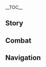 {{CharacterTabs}}
{{LanguageTabs}}
__TOC__
== Story ==
{{VO/Story
|character           = Wanderer
|language            = ja
|name                = 放浪者

<!-- Hello -->
|vo_01_01_title      = 初めまして…
|vo_01_01_subtitle   = Hello
|vo_01_01_file       = VO_{language}{character} Hello.ogg
|vo_01_01_tx         = 名を名乗れって？僕はこの世において、様々な名で呼ばれているんだ。まあ、いずれも凡人が呼ぶにはおこがましいものだけど、今やすべて過去のものさ。<br />好きに呼んでくれて構わないよ。ちょうど、君のセンスも確かめられるしね。僕を…がっかりさせないでくれよ。
|vo_01_01_rm         = 
|vo_01_01_tl         = You ask my name? In this world, I'm called by many names. Well, it's arrogant for a commoner to call me by any of them, but they're all in the past. Call me whatever you want, I don't mind. It'll let me evaluate your sense of style, too. Do not... disappoint me.

<!-- Chats -->
|vo_02_01_title      = 世間話・風
|vo_02_01_subtitle   = Chat: The Wind
|vo_02_01_file       = VO_{language}{character} Chat - The Wind.ogg
|vo_02_01_tx         = この世に純粋な自由なんてないのさ。風さえ、いつか止む時が来る。
|vo_02_01_rm         = 
|vo_02_01_tl         = There's no pure freedom in this world. Even the wind will stop someday.

|vo_02_02_title      = 世間話・話し方
|vo_02_02_subtitle   = Chat: Manner of Speech
|vo_02_02_file       = VO_{language}{character} Chat - Manner of Speech.ogg
|vo_02_02_tx         = 言い方がきついかい？ただ本当のことを言っているだけさ。それを受け入れられない者こそ、もっと自分の問題を反省したほうがいい。
|vo_02_02_rm         = 
|vo_02_02_tl         = I'm too blunt? I'm just saying the truth. The ones who can't accept it are the ones who should reflect on their problems.

|vo_02_03_title      = 世間話・挨拶
|vo_02_03_subtitle   = Chat: Exchanging Pleasantries
|vo_02_03_file       = VO_{language}{character} Chat - Exchanging Pleasantries.ogg
|vo_02_03_tx         = 世間話はよそう。話すこともないのに必死に話題を探すなんて、滑稽だからね。
|vo_02_03_rm         = 
|vo_02_03_tl         = Let's not with the small talk. It's silly to desperately search for a topic when there's nothing to talk about.

<!-- Weather -->
|vo_03_01_title      = 雨の日…
|vo_03_01_subtitle   = When It Rains
|vo_03_01_file       = VO_{language}{character} When It Rains.ogg
|vo_03_01_tx         = 僕の笠で雨宿りがしたい？よくもそんな要求ができるね。
|vo_03_01_rm         = 
|vo_03_01_tl         = You want to avoid the rain under my hat? What nerve do you have to ask for that.

|vo_03_02_title      = 雨上がり…
|vo_03_02_subtitle   = After the Rain
|vo_03_02_file       = VO_{language}{character} After the Rain.ogg
|vo_03_02_tx         = 少し日差しが見えただけで、そんなにはしゃいじゃってさ…まったく幼稚極まりないね。
|vo_03_02_rm         = 
|vo_03_02_tl         = 

|vo_03_03_title      = 雷の日…
|vo_03_03_subtitle   = When Thunder Strikes
|vo_03_03_file       = VO_{language}{character} When Thunder Strikes.ogg
|vo_03_03_tx         = チッ…煩わしい。
|vo_03_03_rm         = 
|vo_03_03_tl         = 

|vo_03_04_title      = 雪の日…
|vo_03_04_subtitle   = When It Snows
|vo_03_04_file       = VO_{language}{character} When It Snows.ogg
|vo_03_04_tx         = 雨と大差ないはずなのに、人に好かれるのはこっちのほうなんだ…まったく、運命ってのは気まぐれだね。
|vo_03_04_rm         = 
|vo_03_04_tl         = 

|vo_03_05_title      = 暴風の日…
|vo_03_05_subtitle   = When the Wind Is Blowing
|vo_03_05_file       = VO_{language}{character} When the Wind Is Blowing.ogg
|vo_03_05_tx         = この程度なら、君にだってできるよね？
|vo_03_05_rm         = 
|vo_03_05_tl         = 

<!-- Greetings -->
|vo_04_01_title      = おはよう…
|vo_04_01_subtitle   = Good Morning
|vo_04_01_file       = VO_{language}{character} Good Morning.ogg
|vo_04_01_tx         = 「起きて&mdash;&mdash;もう朝だよ&mdash;&mdash;」…なんて、まさか僕がこんな感じに起こしてあげると思ってないよね？
|vo_04_01_rm         = 
|vo_04_01_tl         = 

|vo_04_02_title      = こんにちは…
|vo_04_02_subtitle   = Good Afternoon
|vo_04_02_file       = VO_{language}{character} Good Afternoon.ogg
|vo_04_02_tx         = 僕に食事は必要ない。君は自分と隣のちっこいのについてだけ考えていれば十分だ。そうしてくれれば、僕も手間が省ける。
|vo_04_02_rm         = 
|vo_04_02_tl         = 

|vo_04_03_title      = こんばんは…
|vo_04_03_subtitle   = Good Evening
|vo_04_03_file       = VO_{language}{character} Good Evening.ogg
|vo_04_03_tx         = やっと、退屈な一日が終わる。
|vo_04_03_rm         = 
|vo_04_03_tl         = 

|vo_04_04_title      = おやすみ…
|vo_04_04_subtitle   = Good Night
|vo_04_04_file       = VO_{language}{character} Good Night.ogg
|vo_04_04_tx         = 僕がそばにいると眠れないかい？ふふっ。
|vo_04_04_rm         = 
|vo_04_04_tl         = 

<!-- About -->
|vo_06_01_title      = ({name})自身について・人形
|vo_06_01_subtitle   = About ({character}): Puppet
|vo_06_01_file       = VO_{language}{character} About {character} - Puppet.ogg
|vo_06_01_tx         = 人形を燃やせば灰が残る。その灰から何が生まれるかについては…
|vo_06_01_rm         = 
|vo_06_01_tl         = 

|vo_06_02_title      = ({name})自身について・心
|vo_06_02_friendship = 4
|vo_06_02_quest      = Inversion of Genesis
|vo_06_02_subtitle   = About ({character}): Heart
|vo_06_02_file       = VO_{language}{character} About {character} - Heart.ogg
|vo_06_02_tx         = あんなのは適当でいいのさ。自分のものでもないものに執着するのは時間の無駄だし、今はもっと大事なことがあるからね。
|vo_06_02_rm         = 
|vo_06_02_tl         = 

<!-- About Us -->
|vo_06_03_title      = 戦ったことについて…
|vo_06_03_subtitle   = About Us: Rivals
|vo_06_03_file       = VO_{language}{character} About Us - Rivals.ogg
|vo_06_03_tx         = かつて君と僕が戦ったことが、どうしても忘れられない？ふーん。それで、どうしたいんだい？いいよ、ゆっくり考えても。どうせ、僕もたっぷりと時間があるしね。
|vo_06_03_rm         = 
|vo_06_03_tl         = 

|vo_06_04_title      = 仲間について…
|vo_06_04_friendship = 6
|vo_06_04_quest      = Inversion of Genesis
|vo_06_04_subtitle   = About Us: Collaborators
|vo_06_04_file       = VO_{language}{character} About Us - Collaborators.ogg
|vo_06_04_tx         = 僕が「正義」に帰依することはない。でも君からの恩を返すと言ったからには、必ずやり遂げる。<br />それよりも君こそ、僕と接触する際は自分の立場をよく考えたほうがいいんじゃない？万が一誰かに見られて、君が罪人と「悪巧み」してるって言われたとしても、僕は知らないよ。
|vo_06_04_rm         = 
|vo_06_04_tl         = 

<!-- Miscellany I -->
|vo_07_01_title      = 「神の目」について…
|vo_07_01_friendship = 4
|vo_07_01_quest      = Inversion of Genesis
|vo_07_01_subtitle   = About the [[Vision]]
|vo_07_01_file       = VO_{language}{character} About the Vision.ogg
|vo_07_01_tx         = 「神の眼差し」は不快なものだけど、確かに使える力ではある。だからそれについてケチをつけるつもりはない。ん？「風元素」には深い意味がある気がする？ふんっ、どうしてそう思うんだい？神は残忍で理不尽な行いをする、前に君にも見せたはずだろう？
|vo_07_01_rm         = 
|vo_07_01_tl         = 

|vo_07_02_title      = シェアしたいこと…
|vo_07_02_subtitle   = Something to Share
|vo_07_02_file       = VO_{language}{character} Something to Share.ogg
|vo_07_02_tx         = ないよ。聞きたいことがあるなら何でも聞いてくれ。気分次第で答えてやってもいい。
|vo_07_02_rm         = 
|vo_07_02_tl         = 

|vo_07_03_title      = 興味のあること…
|vo_07_03_subtitle   = Interesting Things
|vo_07_03_file       = VO_{language}{character} Interesting Things.ogg
|vo_07_03_tx         = ほら、見てごらん。鳥は羽を見せびらかし、リスは食料を蓄え、人間は生きるための糧を求めて一日中走り回る…頭が単純な生き物ほど、楽に生きてるよね。
|vo_07_03_rm         = 
|vo_07_03_tl         = 

<!-- About Others -->
|vo_08_01_title      = クラクサナリデビについて…
|vo_08_01_friendship = 4
|vo_08_01_quest      = Inversion of Genesis
|vo_08_01_subtitle   = About [[Lesser Lord Kusanali]]
|vo_08_01_file       = VO_{language}{character} About Lesser Lord Kusanali.ogg
|vo_08_01_tx         = 彼女が僕を消さなかったのは、僕に利用価値があること以外にも、何か他の理由があったからかもね。もしかすると、それは彼女が賢明で、至善の心を持っていたからかもしれないし、あるいは僕の身に孤独の影を垣間見たからかもしれない…ん？悪意に満ちた憶測だって？ハッ、当たり前じゃないか！僕は善人なんかじゃないんだから。
|vo_08_01_rm         = Kanojo ga boku wo kesanakatta no wa, boku ni riyoukachi ga aru koto igai ni mo, nanika hoka no riyuu ga attara kara kamo ne. Moshi ka suru to, sore wa kanojo ga kenmei de, chizen no kokoro wo motteita kara kamo shirenai shi, arui wa boku no mi ni kodoku no kage wo kakima mita kara kamo shirenai... N? Akui ni michita okusoku da tte? Ha', atarimae ja nai ka! Boku wa zennin nanka ja nai nda kara.
|vo_08_01_tl         = Maybe there is another reason why she didn't get rid of me, aside the fact that I'm useful. Perhaps, it's because of her wisdom and benevolence, or just because she took a glimpse of my loneliness inside my body... Huh? I'm thinking of her in a bad way, you say? Well, isn't it obvious! I'm not a good person that's why.

|vo_08_02_title      = 雷電将軍について…
|vo_08_02_friendship = 4
|vo_08_02_subtitle   = About the [[Raiden Shogun]]
|vo_08_02_file       = VO_{language}{character} About the Raiden Shogun.ogg
|vo_08_02_tx         = 自らの創ったものに目を向けようともせず、干渉するのが忍びないとか、そんな言葉で取り繕うなんて…
|vo_08_02_rm         = Mizukara no tsukutta mono ni me wo mukeyou to mo sezu, kanshou suru ga shinobinai toka, sonna kotoba de toritsukurou nante...
|vo_08_02_tl         = She never paid attention to her own creation, and even said that she couldn't bring herself to intervene...

|vo_08_03_title      = 「女皇」について…
|vo_08_03_friendship = 4
|vo_08_03_subtitle   = About the [[Tsaritsa]]
|vo_08_03_file       = VO_{language}{character} About the Tsaritsa.ogg
|vo_08_03_tx         = 誰もが彼女の優しさと慈愛を称賛するけど、「愛」も「罪」の一種であることを知る者は誰一人としていない。もしかしたらその愛っていうのは、いわゆる代償行動ってやつなのかもね。
|vo_08_03_rm         = Dare mo ga kanojo no yasashisa to jiai wo shousan suru kedo, "ai" mo "tsumi" no isshu de aru koto wo shiru mono wa dare hitori to shiteinai. Moshi ka shitara sono ai tte iu no wa, iwayuru daishoukoudou tte yatsu na no kamo ne.
|vo_08_03_tl         = Everyone admires her kindness and benevolence, but no one knows that "love" is a form of "sin." Perhaps, that love is a kind of compensation?

|vo_08_04_title      = 「道化」について…
|vo_08_04_friendship = 4
|vo_08_04_subtitle   = About [[Pierro|The Jester]]
|vo_08_04_file       = VO_{language}{character} About The Jester.ogg
|vo_08_04_tx         = 「道化」はカーンルイアの遺民さ&mdash;&mdash;それ以外について、僕は彼をほとんど知らないし、彼と親しく交流したこともない。でも、彼は僕に対して何か考えがあったようで、前に重要な任務をいくつもくれた…「アビス」へ向かうことも含めてね。
|vo_08_04_rm         = "Douke" wa Kaanruia no imin sa{{lmdash}} Sore igai ni tsuite, boku wa kare wo hotondo shiranai shi, kare to shitashiku kouryuu shita koto mo nai. De mo, kare wa boku ni tai shite nanika kangae ga atta you de, mae ni juuyou-na ninmu wo ikutsu mo kureta "Abisu" he mukau koto mo fukumete ne.
|vo_08_04_tl         = "The Jester" is a survivor of Khaenri'ah &mdash; Besides that, I don't know him that much, and didn't have some intimate interaction with him before. But, it seems he has something in his mind about me, so he assigned me to many important missions... including going into "the Abyss."

|vo_08_05_title      = 「隊長」について…
|vo_08_05_friendship = 4
|vo_08_05_subtitle   = About [[Il Capitano|The Captain]]
|vo_08_05_file       = VO_{language}{character} About The Captain.ogg
|vo_08_05_tx         = 「剛直で硬骨な『隊長』」、「公正で果敢な『隊長』」、「功績の豊富な『隊長』」…これらファデュイの中で流れている噂は、人形の耳でさえタコができるほど聞いたよ。絶対的な「公正」だなんて、とても危険な脅威だと思わない？ましてや、「隊長」はトップクラスの実力を持っているから、尚更さ。
|vo_08_05_rm         = "Gouchoku de koukotsu-na 'Taichou'", "Kousei de kakan-na 'Taichou'", "Kouseki no houfu-na 'Taichou'"... Korera Fadyui no naka de nagareteiru uwasa wa, ningyou no mimi de sae tako ga dekiru hodo kiita yo. Zettaiteki-na "Kousei" da nante, totemo kiken-na kyoui da to omowanai? Mashite ya, "Taichou" wa toppu kurasu no jitsuyou wo motteiru kara, naosara sa.
|vo_08_05_tl         = "The Captain with Moral Integrity," "The Righteous and Resolute Captain," "The Captain abundant in achievements"... I've heard these kinds of rumor among the Fatui with my mechanical ears so many times. Don't you think his so-called absolute "righteousness" is a perilous threat to you? Needless to say, it's because "The Captain" has top-class strength.

|vo_08_06_title      = 「博士」について…
|vo_08_06_friendship = 4
|vo_08_06_quest      = Inversion of Genesis
|vo_08_06_subtitle   = About [[Il Dottore|The Doctor]]
|vo_08_06_file       = VO_{language}{character} About The Doctor.ogg
|vo_08_06_tx         = 実に残念だ。クラクサナリデビが、彼にあんなに多くの断片を消させたことで、僕が彼の断片を一枚ずつ切り刻む楽しみがなくなってしまった。
|vo_08_06_rm         = Jitsu ni zannen da. Kura Kusanari Debi ga, kare ni anna ni ooku no danpen wo kesaseta koto de, boku ga kare no danpen wo ichimai zutsu kirikizamu tanoshimi ga nakunatte shimatta.
|vo_08_06_tl         = How unfortunate. Since Lesser Lord Kusanali erased all of his segments, I couldn't have fun by slicing his segments one by one anymore.

|vo_08_07_title      = 「少女」について…
|vo_08_07_friendship = 4
|vo_08_07_subtitle   = About [[Columbina|Damselette]]
|vo_08_07_file       = VO_{language}{character} About Damselette.ogg
|vo_08_07_tx         = 質問だ。「どんな時も」ぼんやりと間が抜けていて、「どんなことをするにも」鈍くてとろい「少女」に遭遇した時、どのような反応をすればいいと思う？僕は、構わず戦える。でも君は…良心を痛めるだろうから、やっぱり彼女からは離れたほうがいいよ。
|vo_08_07_rm         = Shitsumon da. "Donna toki mo" bonyari to ma ga nuketeite, "donna koto wo suru ni mo" nibukute toroi "Shoujo" ni souguu shita toki, dono you-na hannou wo sureba ii to omou? Boku wa, kamawazu tatakaeru. De mo kimi wa... ryoushin wo itameru darou kara, yappari kanojo kara wa hanareta hou ga ii yo.
|vo_08_07_tl         = A question for you. How are you gonna react when you encounter the "Damselette" who looks absentmindedly stupid "no matter what time it is, or whatever she's doing"? I, of course, won't mind fighting with her. But to think of your conscience... I suggest you to stay away from her.

|vo_08_08_title      = 「召使」について…
|vo_08_08_friendship = 4
|vo_08_08_subtitle   = About [[Arlecchino|The Knave]]
|vo_08_08_file       = VO_{language}{character} About The Knave.ogg
|vo_08_08_tx         = 道徳家気取りの偽善者さ。彼女が「優雅」と「親切」を見せるのは、人をよりうまく「コントロール」するためだ。彼女の狂った一面を見た者は、もうほとんど…ふぅ～。
|vo_08_08_rm         = Doutokuka-kidori no gizensha sa. Kanojo ga "yuuga" to "shinsetsu" wo miseru no wa, hito wo yori umaku "kontorooru" suru tame da. Kanojo no kurutta ichimen wo mita mono wa, mou hotondo... Fuu~.
|vo_08_08_tl         = She's a hypocrite who pretends to be virtuous person. She shows "grace" and "kindness" just to "control" people more smoothly. Most of those who have seen her crazy side, are already... phew~.

|vo_08_09_title      = 「雄鶏」について…
|vo_08_09_friendship = 4
|vo_08_09_subtitle   = About [[Pulcinella|The Rooster]]
|vo_08_09_file       = VO_{language}{character} About The Rooster.ogg
|vo_08_09_tx         = 「公子」くらいだろうね、「雄鶏」が誠心誠意、見返りもなく彼とその家族を気にかけてくれてるなんて思うのは。あの市長様は確かに実のあることを多くしてきたけど、ちょっとでも頭のいいやつなら分かるはずだよ。それが意味することは&mdash;&mdash;「君の家族を握ってるぞ」、でしょ？
|vo_08_09_rm         = "Koushi" kurai darou ne, "Ondori" ga seishin-seii, mikaeri mo naku kare to sono kazoku wo ki ni kakete kureteru nante omou no wa. Ano shichou-sama wa tashika ni mi no aru koto wo ooku shite-kita kedo, chotto de mo atama no ii yatsu nara wakaru hazu da yo. Sore ga imi suru hoto wa{{lmdash}} "Kimi no kazoku wo nigitteru zo", desho?
|vo_08_09_tl         = Someone like "Childe" would think that "The Rooster" is a very sincere person who looks after him and his family and doesn't want anything in return. Although the mayor has done lots of things for their benefit, if the person's smart enough, they will surely understand that the meaning is "your family is in my hands," don't you think so?

|vo_08_10_title      = 「傀儡」について…
|vo_08_10_friendship = 4
|vo_08_10_subtitle   = About [[Sandrone|Marionette]]
|vo_08_10_file       = VO_{language}{character} About Marionette.ogg
|vo_08_10_tx         = 彼女は自分の研究以外には興味がないんだ。性格だって、極めて酷いものさ。だけどそこまで極端に振る舞って、でき上がったのは大量の廃品のみ。僕が執行官だった時も、僕より一位下だった。実に哀れだね。
|vo_08_10_rm         = Kanojo wa jibun no kenkyuu igai ni wa kyoumi ga nai nda. Seikaku da tte, kiwamete hidoi mono sa. Da kedo soko made kyokutan ni furumatte, dekiagatta no wa tairyou no haihin no mi. Boku ga Shikkoukan datta toki mo, boku yori ichi'i-shita datta. Jitsu ni aware da ne.
|vo_08_10_tl         = Besides her own research, she isn't interested in anything else. Her personality is also extremely horrible. But even with her utmost dedication, she only creates a big amount of garbage. When I was a Harbinger, her rank was one lower than mine just one. How pitiful.

|vo_08_11_title      = 「富者」について…
|vo_08_11_friendship = 4
|vo_08_11_subtitle   = About [[Pantalone|Regrator]]
|vo_08_11_file       = VO_{language}{character} About Regrator.ogg
|vo_08_11_tx         = あの第九位のことか。彼は「公平な取引」にすごく固執していて、あまつさえ、神と人の間にあってしかるべき不公平さえ覆そうとしている。まあ、凡人はそういうものさ、非現実的な妄想を抱きやすいんだ。別に特別なことなんかじゃないよ、彼の平凡な能力や目利きと同じようにね。&mdash;&mdash;ふんっ、「博士」と密接な協力をとるなんてね…いい結果にはならないさ。
|vo_08_11_rm         = Ano daikyuu'i no koto ka. Kare wa "kouhei-na torihiki" ni sugoku koshitsu shiteite, amatsu sae, kami to ningen no ma ni atte shikaru beki fukouhei sae oosou to shiteiru. Maa, bonjin wa sou iu mono sa, higenjitsuteiki-na mousou wo idakiyasui nda. Betsu ni tokubetsu-na koto nanka ja nai yo, kare no heibon-na nouryoku ya mekiki to onaji you ni ne. {{lmdash}}Fun', "Hakase" to missetsu-na kyouryoku wo toru nante ne... Ii kekka ni wa naranai sa.
|vo_08_11_tl         = About that ninth-ranked guy, huh. Besides his obsession to "fair exchange," he's trying to overthrow the unfairness between gods and humans. Well, that's how ordinary mortal is, so easy to come up with unrealistic delusions. Nothing special just like his ordinary ability and judgement. &mdash;Heh, it's because he closely works with "The Doctor"... Nothing turns good when you work with him.

|vo_08_12_title      = 「公子」について…
|vo_08_12_friendship = 4
|vo_08_12_subtitle   = About [[Tartaglia|Childe]]
|vo_08_12_file       = VO_{language}{character} About Childe.ogg
|vo_08_12_tx         = 脳筋で、手先も器用なわけじゃない。いくら最下位だとはいえ、あいつが執行官にいるだけで全体のレベルが下がる。幸い、僕はもうそこにいないからいいけど。
|vo_08_12_rm         = Noukin de, tesaki mo kiyou-na wake ja nai. Ikura saika'i da to wa ie, aitsu ga Shikkoukan ni iru dake de zentai no reberu ga sagaru. Sawai, boku wa mou soko ni inai kara ii kedo.
|vo_08_12_tl         = He's a muscle-head, and he isn't even dextrous. Even if he is the lowest rank, he lowers the overall level just by being one of the Harbingars. Fortunately, it doesn't matter to me because I'm no longer part of that group.

|vo_08_13_title      = 「淑女」について…
|vo_08_13_friendship = 4
|vo_08_13_quest      = Omnipresence Over Mortals
|vo_08_13_subtitle   = About [[La Signora|The Fair Lady]]
|vo_08_13_file       = VO_{language}{character} About The Fair Lady.ogg
|vo_08_13_tx         = 彼女の灰には何もない。僕は未来を失った者には興味がないんだ。
|vo_08_13_rm         = Kanojo no hai ni wa nani mo nai. Boku wa mirai wo ushinatta mono ni wa kyou ga nai nda.
|vo_08_13_tl         = Nothing remains in her ashes. I have no interest in those who have lost their future.

|vo_08_14_title      = 八重神子について…
|vo_08_14_friendship = 4
|vo_08_14_quest      = Omnipresence Over Mortals
|vo_08_14_subtitle   = About [[Yae Miko]]
|vo_08_14_file       = VO_{language}{character} About Yae Miko.ogg
|vo_08_14_tx         = 心にもないことぺらぺら喋る妖怪さ。神の寵愛を受けるために、人間に関心があるふりをしてるんだろう。でも実際のところ、ただ面白いことが好きなだけなんじゃない？
|vo_08_14_rm         = Kokoro ni mo nai koto perapera shaberu youkai sa. Kami no chouai wo ukeru tame ni, ningen ni kanshin ga aru furi wo shiteru ndarou. De mo jissai no tokoro, tada omoshiroi koto ga suki-na dake nan ja nai?
|vo_08_14_tl         = An insincere but smooth-talking youkai. Maybe she pretend to care about humans to gain the favor of her gods. But actually, she only likes interesting stuffs, doesn't she?

|vo_08_15_title      = 楓原万葉について…
|vo_08_15_friendship = 4
|vo_08_15_quest      = Inversion of Genesis
|vo_08_15_subtitle   = About [[Kaedehara Kazuha]]
|vo_08_15_file       = VO_{language}{character} About Kaedehara Kazuha.ogg
|vo_08_15_tx         = 楓原家の末裔？それってつまり…ほう？彼にも風元素の「神の目」が…しかも、雷電将軍の一太刀を受け止めたって？ふふふっ…ハハハハハッ！
|vo_08_15_rm         = Kaedehara-ke no matsuei? Sore tte tsumari... Hou? Kare ni mo Fuu Genso no "Kami no Me" ga... Shikamo, Raiden Shougun no Hitotachi wo uketometa tte? Fufufu'... Hahahahaha'!
|vo_08_15_tl         = The descendant of the Kaedehara Clan? Does that mean he... Oh? He also possesses Anemo "Vision"... And even managed to take on Raiden Shogun's Musou no Hitotachi? Hehehe... Hahahahaha!

<!-- More About -->
|vo_09_01_title      = ({name})を知る・1
|vo_09_01_subtitle   = More About ({character}): I
|vo_09_01_file       = VO_{language}{character} More About {character} - 01.ogg
|vo_09_01_tx         = 僕を知ろうだなんて、珍しいね。面倒を招くかもよ？
|vo_09_01_rm         = 
|vo_09_01_tl         = 

|vo_09_02_title      = ({name})を知る・2
|vo_09_02_friendship = 3
|vo_09_02_subtitle   = More About ({character}): II
|vo_09_02_file       = VO_{language}{character} More About {character} - 02.ogg
|vo_09_02_tx         = ああ、僕と過去のことについて清算したい人はたくさんいるだろうね。なんだっていいさ、誰でもかかってくるがいい&mdash;&mdash;むしろ、楽しみなくらいだよ。
|vo_09_02_rm         = 
|vo_09_02_tl         = 

|vo_09_03_title      = ({name})を知る・3
|vo_09_03_friendship = 4
|vo_09_03_quest      = Inversion of Genesis
|vo_09_03_subtitle   = More About ({character}): III
|vo_09_03_file       = VO_{language}{character} More About {character} - 03.ogg
|vo_09_03_tx         = かつて、神になれば無駄な感情を捨てられると思っていたけど、今はそうは思わない。少なくとも「怒り」は、他人のものであれ自分のものであれ、使い勝手のいい道具なのさ。<br />永遠に怒らない人なんていないだろう？まったく想像もできないよ。そういう人って、怒りの神経ってものすらないのかな？
|vo_09_03_rm         = 
|vo_09_03_tl         = 

|vo_09_04_title      = ({name})を知る・4
|vo_09_04_friendship = 5
|vo_09_04_quest      = Inversion of Genesis
|vo_09_04_subtitle   = More About ({character}): IV
|vo_09_04_file       = VO_{language}{character} More About {character} - 04.ogg
|vo_09_04_tx         = 世界樹に入った時、僕の頭の中にこう浮かんだんだ&mdash;&mdash;「最初から、この世に生まれてこなければよかった」ってね。<br />世界樹はその願いに応えてくれたけど、僕が期待した結果はもたらしてくれなかったよ。この土地の運命は、相変わらずその虜囚たちを翻弄するのが得意だね。
|vo_09_04_rm         = 
|vo_09_04_tl         = 

|vo_09_05_title      = ({name})を知る・5
|vo_09_05_friendship = 6
|vo_09_05_quest      = Inversion of Genesis
|vo_09_05_subtitle   = More About ({character}): V
|vo_09_05_file       = VO_{language}{character} More About {character} - 05.ogg
|vo_09_05_tx         = 僕たちはつながり、交差して、そして…いつかは異なる場所へ向かうだろう。でもこれからなにが起こるかなんて、誰にも分からないじゃない？成り行きに任せよう。
|vo_09_05_rm         = 
|vo_09_05_tl         = 

<!-- Miscellany II -->
|vo_10_01_title      = ({name})の趣味…
|vo_10_01_subtitle   = ({character})'s Hobbies
|vo_10_01_file       = VO_{language}{character} Hobbies.ogg
|vo_10_01_tx         = 趣味？それって、暇人のやることだよね。僕がそんなふうに見えるのかい？
|vo_10_01_rm         = 
|vo_10_01_tl         = 

|vo_10_02_title      = ({name})の悩み…
|vo_10_02_subtitle   = ({character})'s Troubles
|vo_10_02_file       = VO_{language}{character} Troubles.ogg
|vo_10_02_tx         = どうやったら君を撒いて、ひと暴れできるか考えてるんだ。&mdash;&mdash;冗談だよ、もしかして信じちゃった？
|vo_10_02_rm         = 
|vo_10_02_tl         = 

|vo_10_03_title      = 好きな食べ物…
|vo_10_03_subtitle   = Favorite Food
|vo_10_03_file       = VO_{language}{character} Favorite Food.ogg
|vo_10_03_tx         = 茶はある？苦ければ苦いほどいい。どこまでも後味が広がるからね。
|vo_10_03_rm         = 
|vo_10_03_tl         = 

|vo_10_04_title      = 嫌いな食べ物…
|vo_10_04_subtitle   = Least Favorite Food
|vo_10_04_file       = VO_{language}{character} Least Favorite Food.ogg
|vo_10_04_tx         = ベタベタしてて甘いものかな。歯がくっつく感じがするからね。君ひとりで食べてくれ。
|vo_10_04_rm         = 
|vo_10_04_tl         = 

<!-- Receiving a Gift -->
|vo_11_01_title      = 贈り物を受け取る・1
|vo_11_01_subtitle   = Receiving a Gift: I
|vo_11_01_file       = VO_{language}{character} Receiving a Gift - 01.ogg
|vo_11_01_tx         = まあまあかな。君の数少ない長所の一つだ。
|vo_11_01_rm         = 
|vo_11_01_tl         = 

|vo_11_02_title      = 贈り物を受け取る・2
|vo_11_02_subtitle   = Receiving a Gift: II
|vo_11_02_file       = VO_{language}{character} Receiving a Gift - 02.ogg
|vo_11_02_tx         = 悪くはない。少なくとも口には入れられる。
|vo_11_02_rm         = 
|vo_11_02_tl         = 

|vo_11_03_title      = 贈り物を受け取る・3
|vo_11_03_subtitle   = Receiving a Gift: III
|vo_11_03_file       = VO_{language}{character} Receiving a Gift - 03.ogg
|vo_11_03_tx         = 僕を殺す気か？まさか、僕が凡人じゃないことを忘れたとでも？
|vo_11_03_rm         = 
|vo_11_03_tl         = 

<!-- Birthday -->
|vo_12_01_title      = 誕生日…
|vo_12_01_subtitle   = Birthday
|vo_12_01_file       = VO_{language}{character} Birthday.ogg
|vo_12_01_tx         = 僕の手を取って。…ふふっ、身構えなくていい、高いところに連れてってあげるだけだから。<br />いいでしょ？絶景が見られるよ。このくらいのことで礼なんていい、そんなのまどろっこしいからね。
|vo_12_01_rm         = 
|vo_12_01_tl         = 

<!-- Feelings About Ascension -->
|vo_13_01_title      = 突破した感想・起
|vo_13_01_ascension  = 1
|vo_13_01_subtitle   = Feelings About Ascension: Intro
|vo_13_01_file       = VO_{language}{character} Feelings About Ascension -  01.ogg
|vo_13_01_tx         = …うん、尽力したのが分かるよ。
|vo_13_01_rm         = 
|vo_13_01_tl         = 

|vo_13_02_title      = 突破した感想・承
|vo_13_02_ascension  = 2
|vo_13_02_subtitle   = Feelings About Ascension: Building Up
|vo_13_02_file       = VO_{language}{character} Feelings About Ascension -  02.ogg
|vo_13_02_tx         = 風が吹いてきたね…何をしたんだい？
|vo_13_02_rm         = 
|vo_13_02_tl         = 

|vo_13_03_title      = 突破した感想・転
|vo_13_03_ascension  = 4
|vo_13_03_subtitle   = Feelings About Ascension: Climax
|vo_13_03_file       = VO_{language}{character} Feelings About Ascension -  03.ogg
|vo_13_03_tx         = 僕に力をくれるなんて…どうなるか心配じゃないの？…そう。
|vo_13_03_rm         = 
|vo_13_03_tl         = 

|vo_13_04_title      = 突破した感想・結
|vo_13_04_ascension  = 6
|vo_13_04_subtitle   = Feelings About Ascension: Conclusion
|vo_13_04_file       = VO_{language}{character} Feelings About Ascension -  04.ogg
|vo_13_04_tx         = 確かに僕は君の力になれるけど、僕を仲間として見るのは危険なことなんだ。自分が直面しているのが何なのか、きちんと理解したほうがいい。それでも怖くないのなら、僕の背中を預けるよ。
|vo_13_04_rm         = 
|vo_13_04_tl         = 
}}

==Combat==
{{Combat VO
|character              = Wanderer
|language               = ja

<!-- Elemental Skill -->
|skill_1_tx             = 風よ！
|skill_1_rm             = Kaze yo!
|skill_1_tl             = Wind!
|skill_2_tx             = 俗世を見下ろさん。
|skill_2_rm             = Zokuse wo miorosan.
|skill_2_tl             = Behold the mortal world.
|skill_3_tx             = 天へと舞え！
|skill_3_rm             = Ten he to mae!
|skill_3_tl             = Fly into the skies!

<!-- Elemental Burst -->
|burst_1_tx             = 礼を弁えぬ虫けらが。
|burst_1_rm             = Rei wo wakimaenu mushikera ga.
|burst_1_tl             = Mannerless insects.
|burst_2_tx             = 雑魚どもが！
|burst_2_rm             = Zako-domo ga!
|burst_2_tl             = You vermin!
|burst_3_tx             = もっと泣きわめけ！
|burst_3_rm             = Motto nakiwameke!
|burst_3_tl             = Cry louder!
|burst_4_tx             = ''(In Windfavored State)'' 頭が高いぞ。
|burst_4_rm             = Zu ga takai zo.
|burst_4_tl             = Bow your head.
|burst_5_tx             = ''(In Windfavored State)'' 身の程を知れ。
|burst_5_rm             = Mi no hodo wo shire.
|burst_5_tl             = Know your place.
|burst_6_tx             = ''(In Windfavored State)'' 君ごときが、僕を直視する気か？
|burst_6_rm             = Kimi gotoki ga, boku wo chokushi suru ki ka?
|burst_6_tl             = You dare to look me in the eyes?

<!-- Sprint Start -->
|sprint-s_1_file        = Sprint Start 01
|sprint-s_1_tx          = 疾風！
|sprint-s_1_rm          = Hayate!
|sprint-s_1_tl          = Gale!
|sprint-s_2_file        = Sprint Start 02
|sprint-s_2_tx          = 風が如し！
|sprint-s_2_rm          = Kaze ga gotoshi!
|sprint-s_2_tl          = Swift as the wind!
|sprint-s_3_file        = Sprint Start 04
|sprint-s_3_tx          = …おそい。
|sprint-s_3_rm          = ...Osoi.
|sprint-s_3_tl          = ...Slow.
|sprint-s_4_file        = Sprint Start 05
|sprint-s_4_tx          = ついて来いなんて言ってないよ。
|sprint-s_4_rm          = Tsuite koi nante ittenai yo.
|sprint-s_4_tl          = I didn't tell you to follow me.
|sprint-s_5_file        = Sprint Start 03,Sprint Start 06

<!-- Sprint End -->
|sprint-e_1_file        = 

<!-- Deploying Wind Glider -->
|glider_1_file          = Deploying Wind Glider 01,Deploying Wind Glider 02,Deploying Wind Glider 03

<!-- Opening Treasure Chest -->
|chest_1_tx             = ふん、ゴミか。
|chest_1_rm             = Fun, gomi ka.
|chest_1_tl             = Hmph, this is junk.
|chest_2_tx             = はぁ？こんなのも欲しいの？
|chest_2_rm             = Haa? Konna no mo hoshii no?
|chest_2_tl             = Huh? You want this stuff?
|chest_3_tx             = 欲しいなら君にやるよ。
|chest_3_rm             = Hoshii nara kimi ni yaru yo.
|chest_3_tl             = If you want it, you can have it.

<!-- Low HP -->
|low-hp_1_tx            = もう慣れた。
|low-hp_1_rm            = Mou nareta.
|low-hp_1_tl            = I'm used to this.
|low-hp_2_tx            = 取るに足らない。
|low-hp_2_rm            = Toru ni taranai.
|low-hp_2_tl            = This is nothing.
|low-hp_3_file          = Low HP 03

<!-- Ally at Low HP -->
|ally-low-hp_1_tx       = 使えないやつめ！
|ally-low-hp_1_rm       = Tsukaenai yatsu me!
|ally-low-hp_1_tl       = You're good for nothing!
|ally-low-hp_2_tx       = あらら～へなちょこめ～
|ally-low-hp_2_rm       = Arara~ Henachoko me~
|ally-low-hp_2_tl       = Oh no~ You suck at this~

<!-- Fallen -->
|fallen_1_tx            = 深淵へ…落ちる…
|fallen_1_rm            = Shin'en he... ochiru...
|fallen_1_tl            = Falling... into the Abyss...
|fallen_2_tx            = すべて…無駄…
|fallen_2_rm            = Subete... muda...
|fallen_2_tl            = All... for nothing...
|fallen_3_tx            = 罪の…報いか…
|fallen_3_rm            = Tsumi no... mukui ka...
|fallen_3_tl            = Is this punishment... for my sins...?

<!-- Light Hit Taken -->
|hit-l_1_file           = Light Hit Taken 01,Light Hit Taken 02,Light Hit Taken 03,Light Hit Taken 04,Light Hit Taken 05,Light Hit Taken 06

<!-- Heavy Hit Taken -->
|hit-h_1_file           = Heavy Hit Taken 02
|hit-h_1_tx             = その程度か。
|hit-h_1_rm             = Sono teido ka.
|hit-h_1_tl             = Is that all?

|hit-h_2_file           = Heavy Hit Taken 03
|hit-h_2_tx             = …笑える。
|hit-h_2_rm             = ...Waraeru.
|hit-h_2_tl             = ...Very funny.

|hit-h_3_file           = Heavy Hit Taken 06
|hit-h_3_tx             = …死にたいようだね？
|hit-h_3_rm             = ...Shinitai you da ne?
|hit-h_3_tl             = ...So you want to die?

|hit-h_4_file           = Heavy Hit Taken 07
|hit-h_4_tx             = 命乞いをすることになるよ。
|hit-h_4_rm             = Inochigoi wo suru koto ni naru yo.
|hit-h_4_tl             = You'll be begging for your life.

|hit-h_5_file           = Heavy Hit Taken 08
|hit-h_5_tx             = そろそろ代価を支払ってもらおう。
|hit-h_5_rm             = Sorosoro daika wo shiharatte moraou.
|hit-h_5_tl             = You'll pay for that soon enough.

|hit-h_6_file           = Heavy Hit Taken 01,Heavy Hit Taken 04,Heavy Hit Taken 05,Heavy Hit Taken 09,Heavy Hit Taken 10

<!-- Joining Party-->
|join_1_tx              = そう来たか…僕に何をしてほしいんだい？
|join_1_rm              = Sou kita ka... Boku ni nani wo shite hoshii ndai?
|join_1_tl              = What a surprise... Did you need me for something?
|join_2_tx              = まさか、用もなく呼んだわけじゃないよね？
|join_2_rm              = Masaka, you mo naku yonda wake ja nai yo ne?
|join_2_tl              = Surely you didn't call me without a good reason, did you?
|join_3_tx              = 僕じゃなきゃだめ？…いいだろう、仕方ない…
|join_3_rm              = Boku ja nakya dame? ...Ii darou, shikata nai...
|join_3_tl              = It has to be me? ...Fine then, if that's how it is...

<!-- Character Idles -->
|idle_1_file            = Standby 01,Standby 02

<!-- Light Attack -->
|atk-l_1_file           = Light Attack 01,Light Attack 02,Light Attack 03,Light Attack 04,Light Attack 05,Light Attack 06,Light Attack 07

<!-- Mid Attack -->
|atk-m_1_file           = Mid Attack 01,Mid Attack 02,Mid Attack 03

<!-- Heavy Attack -->
|atk-h_1_file           = Heavy Attack 01,Heavy Attack 02,Heavy Attack 03

<!-- Climbing -->
|climb_1_file           = Climbing 01,Climbing 02,Climbing 03

<!-- Climbing Breath -->
|climb-b_1_file         = Climbing Breath 01,Climbing Breath 02,Climbing Breath 03

<!-- Jumping -->
|jump_1_file            = Jumping 01,Jumping 02,Jumping 03,Jumping 04,Jumping 05,Jumping 06
}}

==Navigation==
{{Character Navbox|link type=vo-ja}}